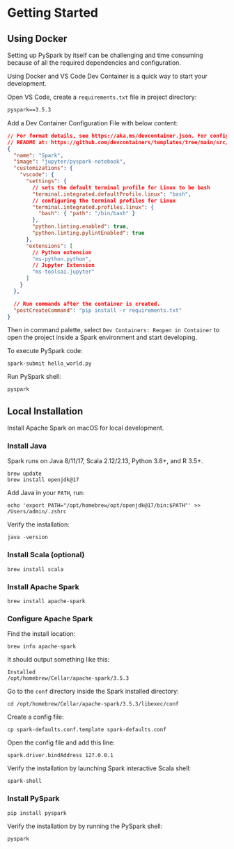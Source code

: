 # Getting Started

## Using Docker

Setting up PySpark by itself can be challenging and time consuming because of all the required dependencies and configuration.

Using Docker and VS Code Dev Container is a quick way to start your development.

Open VS Code, create a `requirements.txt` file in project directory:
```txt filename="requirements.txt"
pyspark==3.5.3
```

Add a Dev Container Configuration File with below content:

```json filename=".devcontainer/devcontainer.json"
// For format details, see https://aka.ms/devcontainer.json. For config options, see the
// README at: https://github.com/devcontainers/templates/tree/main/src/docker-in-docker
{
  "name": "Spark",
  "image": "jupyter/pyspark-notebook",
  "customizations": {
    "vscode": {
      "settings": {
        // sets the default terminal profile for Linux to be bash
        "terminal.integrated.defaultProfile.linux": "bash",
        // configuring the terminal profiles for Linux
        "terminal.integrated.profiles.linux": {
          "bash": { "path": "/bin/bash" }
        },
        "python.linting.enabled": true,
        "python.linting.pylintEnabled": true
      },
      "extensions": [
        // Python extension
        "ms-python.python",
        // Jupyter Extension
        "ms-toolsai.jupyter"
      ]
    }
  },

  // Run commands after the container is created.
  "postCreateCommand": "pip install -r requirements.txt"
}
```

Then in command palette, select `Dev Containers: Reopen in Container` to open the project inside a Spark environment and start developing.

To execute PySpark code:
```shell
spark-submit hello_world.py
```

Run PySpark shell:
```sh
pyspark
```


## Local Installation

Install Apache Spark on macOS for local development.

### Install Java

Spark runs on Java 8/11/17, Scala 2.12/2.13, Python 3.8+, and R 3.5+.

```shell
brew update
brew install openjdk@17
```

Add Java in your `PATH`, run:
```shell
echo 'export PATH="/opt/homebrew/opt/openjdk@17/bin:$PATH"' >> /Users/admin/.zshrc
```

Verify the installation:
```shell
java -version
```


### Install Scala (optional)

```shell
brew install scala
```


### Install Apache Spark

```shell
brew install apache-spark
```

### Configure Apache Spark

Find the install location:
```shell
brew info apache-spark
```

It should output something like this:
```
Installed
/opt/homebrew/Cellar/apache-spark/3.5.3
```

Go to the `conf` directory inside the Spark installed directory:
```shell
cd /opt/homebrew/Cellar/apache-spark/3.5.3/libexec/conf
```

Create a config file:
```shell
cp spark-defaults.conf.template spark-defaults.conf
```

Open the config file and add this line:
``` filename="spark-defaults.conf"
spark.driver.bindAddress 127.0.0.1
```

Verify the installation by launching Spark interactive Scala shell:
```shell
spark-shell
```


### Install PySpark
```shell
pip install pyspark
```

Verify the installation by by running the PySpark shell:
```shell
pyspark
```
